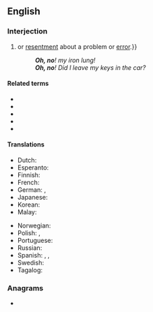 ==English==

===Interjection===
{{en-interj}}

# {{non-gloss definition|An exclamation or expression of [[alarm]], [[concern]]{{,}} or [[resentment]] about a problem or [[error]].}}
#: '''''Oh, no'''! my iron lung!''
#: '''''Oh, no'''! Did I leave my keys in the car?''

====Related terms====
* {{l|en|uh-oh}}
* {{l|en|oh}}
* {{l|en|oh yes}}
* {{l|en|no}}
* {{l|en|oops, i did it again}}

====Translations====
{{trans-top|exclamation of alarm or concern}}
* Dutch: {{t|nl|o nee}}
* Esperanto: {{t+|eo|ve}}
* Finnish: {{t|fi|voi ei}}
* French: {{t|fr|oh non}}
* German: {{t|de|ach nein}}, {{t|de|oh nein}}
* Japanese: {{t+|ja|おっと|tr=ōtto|sc=Jpan}}
* Korean: {{t+|ko|이런|sc=Kore}}
* Malay: {{t|ms|alamak}}
{{trans-mid}}
* Norwegian: {{t|no|åh, nei}}
* Polish: {{t+|pl|no}}, {{t|pl|o nie}}
* Portuguese: {{t+|pt|bolas}}
* Russian: {{t|ru|о нет}}
* Spanish: {{t|es|uy no}}, {{t|es|ay no}}, {{t+|es|ca}}
* Swedish: {{t|sv|åh, nej}}
* Tagalog: {{t|tl|naku}}
{{trans-bottom}}

===Anagrams===
* {{anagrams|en|a=hnoo|Hoon|NoHo|Noho|hoon}}